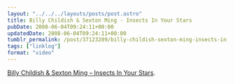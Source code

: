 ```yaml
---
layout: "../../../layouts/posts/post.astro"
title: Billy Childish & Sexton Ming - Insects In Your Stars
pubDate: 2008-06-04T09:24:11+00:00
updatedDate: 2008-06-04T09:24:11+00:00
tumblr_permalink: /post/37123289/billy-childish-sexton-ming-insects-in-your
tags: ["linklog"]
format: "video"
---
```



<YouTube id="https://www.youtube.com/watch?v=v-SX52EOcQA" />

[Billy Childish & Sexton Ming &#8211; Insects In Your Stars][1].

[1]: https://www.youtube.com/watch?v=v-SX52EOcQA
